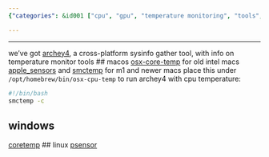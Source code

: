 ```yaml
---
{"categories": &id001 ["cpu", "gpu", "temperature monitoring", "tools", "archey4", "osx-core-temp", "apple_sensors"], "category": "Temperature Management", "date": "2023-10-04 15:07:51", "description": "This article discusses various tools for monitoring CPU and GPU temperatures across different platforms. The tools mentioned include Archey4, Osx-core-temp, Apple_sensors, Smctemp, Coretemp, and Psensor.", "tags": *id001, "title": "cpu/gpu temperature monitor"}

---
```


------
we've got [archey4](https://github.com/HorlogeSkynet/archey4), a cross-platform sysinfo gather tool, with info on temperature monitor tools
## macos
[osx-core-temp](https://github.com/lavoiesl/osx-cpu-temp) for old intel macs
[apple_sensors](https://github.com/fermion-star/apple_sensors/) and [smctemp](https://github.com/narugit/smctemp) for m1 and newer macs
place this under `/opt/homebrew/bin/osx-cpu-temp` to run archey4 with cpu temperature:
```bash
#!/bin/bash
smctemp -c
```
## windows
[coretemp](https://www.alcpu.com/CoreTemp/)
## linux
[psensor](https://github.com/chinf/psensor)
